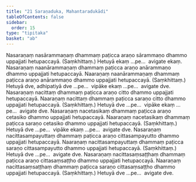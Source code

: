 ```yaml
---
title: "21 Saraṇaduka, Mahantaradukādi"
tableOfContents: false
sidebar:
  order: 15
type: "tipitaka"
basket: "ab"
---
```



<DynamicBreadcrumb />

<Division number="81">

<Paragraph number="175">
Nasaraṇaṃ nasārammaṇaṃ dhammaṃ paṭicca araṇo sārammaṇo dhammo uppajjati hetupaccayā. (Saṃkhittaṃ.) Hetuyā ekaṃ …pe…  avigate ekaṃ.
</Paragraph>

<Paragraph number="176">
Nasaraṇaṃ naanārammaṇaṃ dhammaṃ paṭicca araṇo anārammaṇo dhammo uppajjati hetupaccayā. Naaraṇaṃ naanārammaṇaṃ dhammaṃ paṭicca araṇo anārammaṇo dhammo uppajjati hetupaccayā. (Saṃkhittaṃ.) Hetuyā dve, adhipatiyā dve …pe…  vipāke ekaṃ …pe…  avigate dve.
</Paragraph>

</Division>
<Division number="82">

<Paragraph number="177">
Nasaraṇaṃ nacittaṃ dhammaṃ paṭicca araṇo citto dhammo uppajjati hetupaccayā. Naaraṇaṃ nacittaṃ dhammaṃ paṭicca saraṇo citto dhammo uppajjati hetupaccayā. (Saṃkhittaṃ.) Hetuyā dve …pe…  vipāke ekaṃ …pe…  avigate dve.
</Paragraph>

</Division>
<Division number="83">

<Paragraph number="178">
Nasaraṇaṃ nacetasikaṃ dhammaṃ paṭicca araṇo cetasiko dhammo uppajjati hetupaccayā. Naaraṇaṃ nacetasikaṃ dhammaṃ paṭicca saraṇo cetasiko dhammo uppajjati hetupaccayā. (Saṃkhittaṃ.) Hetuyā dve …pe…  vipāke ekaṃ …pe…  avigate dve.
</Paragraph>

</Division>
<Division number="84">

<Paragraph number="179">
Nasaraṇaṃ nacittasampayuttaṃ dhammaṃ paṭicca araṇo cittasampayutto dhammo uppajjati hetupaccayā. Naaraṇaṃ nacittasampayuttaṃ dhammaṃ paṭicca saraṇo cittasampayutto dhammo uppajjati hetupaccayā. (Saṃkhittaṃ.) Hetuyā dve …pe…  avigate dve.
</Paragraph>

</Division>
<Division number="85">

<Paragraph number="180">
Nasaraṇaṃ nacittasaṃsaṭṭhaṃ dhammaṃ paṭicca araṇo cittasaṃsaṭṭho dhammo uppajjati hetupaccayā. Naaraṇaṃ nacittasaṃsaṭṭhaṃ dhammaṃ paṭicca saraṇo cittasaṃsaṭṭho dhammo uppajjati hetupaccayā. (Saṃkhittaṃ.) Hetuyā dve …pe…  avigate dve.
</Paragraph>
</Division>